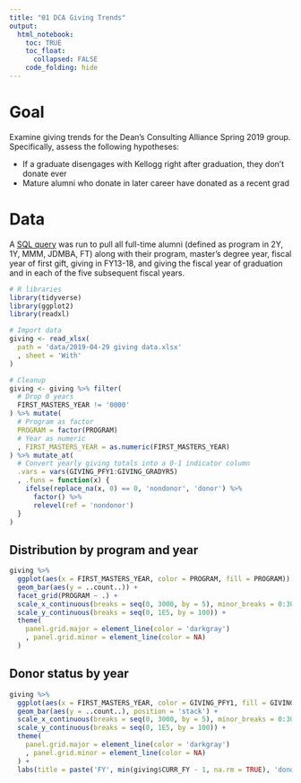 ```yaml
---
title: "01 DCA Giving Trends"
output:
  html_notebook:
    toc: TRUE
    toc_float:
      collapsed: FALSE
    code_folding: hide
---
```


# Goal

Examine giving trends for the Dean's Consulting Alliance Spring 2019 group. Specifically, assess the following hypotheses:

  * If a graduate disengages with Kellogg right after graduation, they don’t donate ever
  * Mature alumni who donate in later career have donated as a recent grad
  
# Data

A [SQL query](https://github.com/phively/ksm-stats/blob/master/2019-DCA-recent-grad-giving/code/sql-giving-query.sql) was run to pull all full-time alumni (defined as program in 2Y, 1Y, MMM, JDMBA, FT) along with their program, master's degree year, fiscal year of first gift, giving in FY13-18, and giving the fiscal year of graduation and in each of the five subsequent fiscal years.

```r
# R libraries
library(tidyverse)
library(ggplot2)
library(readxl)
```

```r
# Import data
giving <- read_xlsx(
  path = 'data/2019-04-29 giving data.xlsx'
  , sheet = 'With'
)

# Cleanup
giving <- giving %>% filter(
  # Drop 0 years
  FIRST_MASTERS_YEAR != '0000'
) %>% mutate(
  # Program as factor
  PROGRAM = factor(PROGRAM)
  # Year as numeric
  , FIRST_MASTERS_YEAR = as.numeric(FIRST_MASTERS_YEAR)
) %>% mutate_at(
  # Convert yearly giving totals into a 0-1 indicator column
  .vars = vars(GIVING_PFY1:GIVING_GRADYR5)
  , .funs = function(x) {
    ifelse(replace_na(x, 0) == 0, 'nondonor', 'donor') %>%
      factor() %>%
      relevel(ref = 'nondonor')
  }
)
```

## Distribution by program and year

```r
giving %>% 
  ggplot(aes(x = FIRST_MASTERS_YEAR, color = PROGRAM, fill = PROGRAM)) +
  geom_bar(aes(y = ..count..)) +
  facet_grid(PROGRAM ~ .) +
  scale_x_continuous(breaks = seq(0, 3000, by = 5), minor_breaks = 0:3000) +
  scale_y_continuous(breaks = seq(0, 1E5, by = 100)) +
  theme(
    panel.grid.major = element_line(color = 'darkgray')
    , panel.grid.minor = element_line(color = NA)
  )
```

## Donor status by year

```r
giving %>% 
  ggplot(aes(x = FIRST_MASTERS_YEAR, color = GIVING_PFY1, fill = GIVING_PFY1)) +
  geom_bar(aes(y = ..count..), position = 'stack') +
  scale_x_continuous(breaks = seq(0, 3000, by = 5), minor_breaks = 0:3000) +
  scale_y_continuous(breaks = seq(0, 1E5, by = 100)) +
  theme(
    panel.grid.major = element_line(color = 'darkgray')
    , panel.grid.minor = element_line(color = NA)
  ) +
  labs(title = paste('FY', min(giving$CURR_FY - 1, na.rm = TRUE), 'donor status by MBA year'))
```

